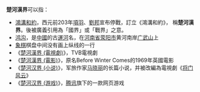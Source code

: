 '''楚河漢界'''可以指：
* [[楚漢戰爭|鴻溝和約]]，西元前203年[[項羽|項羽]]、[[劉邦|劉邦]]宣布停戰，訂立《鴻溝和約》， 稱'''楚河漢界'''。後被廣義引用為「國界」或「戰界」之意。
* [[鸿沟|鸿沟]]，是[[中國|中國]]的古[[運河|運河]]名，在[[河南省|河南省]][[荥阳市|荥阳市]]黄河南岸[[广武山|广武山]]上
* [[象棋|象棋]]棋盘中间没有画上纵线的一行
*《[[楚河漢界_(電視劇)|楚河漢界 (電視劇)]]》，TVB電視劇
*《[[楚河漢界_(電影)|楚河漢界 (電影)]]》，原名Before Winter Comes的1969年英國電影
*《[[楚河汉界_(小说)|楚河汉界 (小说)]]》，军旅作家[[马晓丽|马晓丽]]的长篇小说，并被改編為電視劇《[[将门风云|将门风云]]》
*《[[楚河汉界_(游戏)|楚河汉界 (游戏)]]》，[[腾讯|腾讯]]旗下的一款网页游戏
{{disambig|Cat=四字消歧義}}